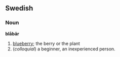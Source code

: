 ==Swedish==
===Noun===
'''blåbär'''

#[[blueberry]]; the berry or the plant
#(''colloquial'') a beginner, an inexperienced person.